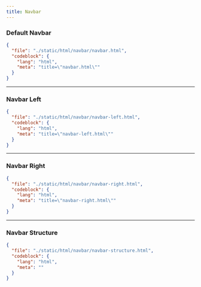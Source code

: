 ```yaml
---
title: Navbar
---
```



### Default Navbar

<ComponentPreview className="block max-h-[600px] overflow-y-auto p-0" src="/navbar/navbar-preview">
  <ScrollableSkeleton />
</ComponentPreview>

```json doc-gen:file
{
  "file": "./static/html/navbar/navbar.html",
  "codeblock": {
    "lang": "html",
    "meta": "title=\"navbar.html\""
  }
}
```

---

### Navbar Left

<ComponentPreview className="block max-h-[600px] overflow-y-auto p-0" src="/navbar/navbar-left-preview">
  <ScrollableSkeleton /> 
</ComponentPreview>

```json doc-gen:file
{
  "file": "./static/html/navbar/navbar-left.html",
  "codeblock": {
    "lang": "html",
    "meta": "title=\"navbar-left.html\""
  }
}
```

---
 
### Navbar Right

<ComponentPreview className="block max-h-[600px] overflow-y-auto p-0" src="/navbar/navbar-right-preview">
  <ScrollableSkeleton />
</ComponentPreview>

```json doc-gen:file
{
  "file": "./static/html/navbar/navbar-right.html",
  "codeblock": {
    "lang": "html",
    "meta": "title=\"navbar-right.html\""
  }
}
```

---

### Navbar Structure

```json doc-gen:file
{
  "file": "./static/html/navbar/navbar-structure.html",
  "codeblock": {
    "lang": "html",
    "meta": ""
  }
}
```